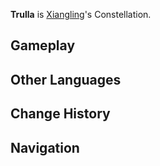 {{Constellation Overview Infobox
|title     = Trulla
|character = Xiangling
|meaning   = Ladle
}}
'''Trulla''' is [[Xiangling]]'s Constellation.

==Gameplay==
{{Constellation Table|Xiangling}}

==Other Languages==
{{Other Languages
|en      = Trulla
|en_lang = la
|en_tl   = Ladle
|zhs     = 长杓座
|zhs_rm  = Cháng Biāo Zuò
|zht     = 長杓座
|zht_rm  = Cháng Biāo Zuò
|zh_tl   = Long Dipper Constellation
|ja      = 長杓座
|ja_rm   = Choushaku-za{{Assumed}}
|ja_tl   = Long Dipper Constellation
|ko      = 국자자리
|ko_rm   = Gukja-jari
|ko_tl   = Ladle Constellation
|es      = Trullae
|es_tl   = 
|fr      = Ladle<ref name="Ladle" group="•">This localization was not updated when the English localization was changed from "Ladle" to "Trulla."</ref>
|ru      = Поварской Черпак
|ru_tl   = Cook's Ladle
|th      = Ladle<ref name="Ladle" group="•" />
|vi      = Trường Tiêu
|vi_tl   = 
|de      = Große Kelle
|de_tl   = Big Ladle
|id      = Ladle<ref name="Ladle" group="•" />
|pt      = Trulla
}}

==Change History==
{{Change History|1.0}}

==Navigation==
{{Constellation Navbox}}